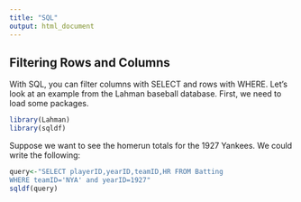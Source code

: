 ```yaml
---
title: "SQL"
output: html_document
---
```


## Filtering Rows and Columns 

With SQL, you can filter columns with SELECT and rows with WHERE. Let's look at an example from the Lahman baseball database. First, we need to load some packages. 

```r
library(Lahman)
library(sqldf)
```

Suppose we want to see the homerun totals for the 1927 Yankees. We could write the following: 

```r
query<-"SELECT playerID,yearID,teamID,HR FROM Batting
WHERE teamID='NYA' and yearID=1927"
sqldf(query)

```

